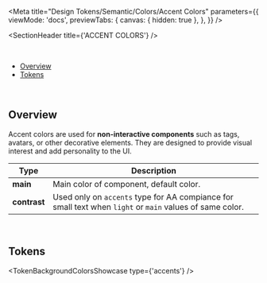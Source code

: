 
<Meta
  title="Design Tokens/Semantic/Colors/Accent Colors"
  parameters={{
    viewMode: 'docs',
    previewTabs: {
      canvas: { hidden: true },
    },
  }}
/>

<SectionHeader title={'ACCENT COLORS'} />

<br />

- [Overview](#overview)
- [Tokens](#tokens)

<br />

## Overview

Accent colors are used for **non-interactive components** such as tags, avatars, or other decorative elements. They are designed to provide visual interest and add personality to the UI.

| Type         | Description                                                                                              |
| ------------ | -------------------------------------------------------------------------------------------------------- |
| **main**     | Main color of component, default color.                                                                  |
| **contrast** | Used only on `accents` type for AA compiance for small text when `light` or `main` values of same color. |

<br />

## Tokens

<TokenBackgroundColorsShowcase type={'accents'} />

